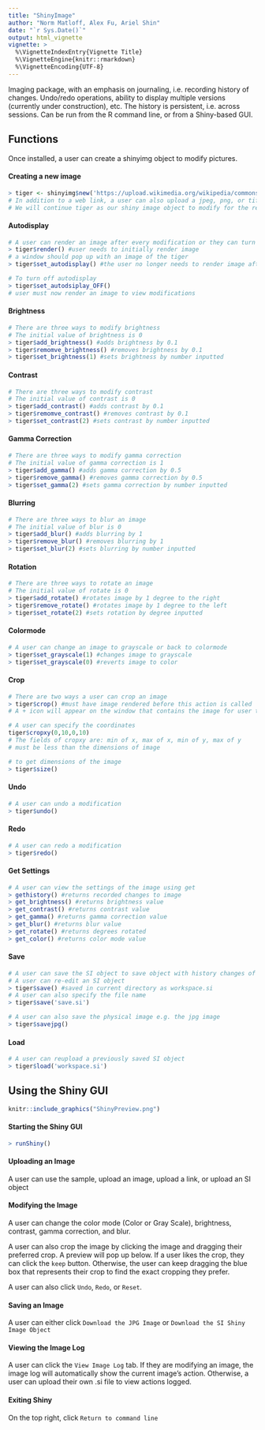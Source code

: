 ```yaml
---
title: "ShinyImage"
author: "Norm Matloff, Alex Fu, Ariel Shin"
date: "`r Sys.Date()`"
output: html_vignette
vignette: >
  %\VignetteIndexEntry{Vignette Title}
  %\VignetteEngine{knitr::rmarkdown}
  %\VignetteEncoding{UTF-8}
---
```


Imaging package, with an emphasis on journaling, i.e. recording history of changes. Undo/redo operations, ability to display multiple versions (currently under construction), etc. The history is persistent, i.e. across sessions. Can be run from the R command line, or from a Shiny-based GUI.

## Functions

Once installed, a user can create a shinyimg object to modify pictures.

#### Creating a new image

```R
> tiger <- shinyimg$new('https://upload.wikimedia.org/wikipedia/commons/1/1c/Tigerwater_edit2.jpg')
# In addition to a web link, a user can also upload a jpeg, png, or tiff saved locally.
# We will continue tiger as our shiny image object to modify for the rest of our examples
```

#### Autodisplay
```R
# A user can render an image after every modification or they can turn on autodisplay
> tiger$render() #user needs to initially render image
# a window should pop up with an image of the tiger
> tiger$set_autodisplay() #the user no longer needs to render image after a modification

# To turn off autodisplay
> tiger$set_autodsiplay_OFF()
# user must now render an image to view modifications
```

#### Brightness

```R
# There are three ways to modify brightness
# The initial value of brightness is 0
> tiger$add_brightness() #adds brightness by 0.1
> tiger$remomve_brightness() #removes brightness by 0.1
> tiger$set_brightness(1) #sets brightness by number inputted

```

#### Contrast
```R
# There are three ways to modify contrast
# The initial value of contrast is 0
> tiger$add_contrast() #adds contrast by 0.1
> tiger$remomve_contrast() #removes contrast by 0.1
> tiger$set_contrast(2) #sets contrast by number inputted
```

#### Gamma Correction
```R
# There are three ways to modify gamma correction
# The initial value of gamma correction is 1
> tiger$add_gamma() #adds gamma correction by 0.5
> tiger$remove_gamma() #removes gamma correction by 0.5
> tiger$set_gamma(2) #sets gamma correction by number inputted
```

#### Blurring
```R
# There are three ways to blur an image
# The initial value of blur is 0
> tiger$add_blur() #adds blurring by 1
> tiger$remove_blur() #removes blurring by 1
> tiger$set_blur(2) #sets blurring by number inputted
```

#### Rotation
```R
# There are three ways to rotate an image
# The initial value of rotate is 0
> tiger$add_rotate() #rotates image by 1 degree to the right
> tiger$remove_rotate() #rotates image by 1 degree to the left
> tiger$set_rotate(2) #sets rotation by degree inputted
```

#### Colormode
```R
# A user can change an image to grayscale or back to colormode
> tiger$set_grayscale(1) #changes image to grayscale
> tiger$set_grayscale(0) #reverts image to color
```

#### Crop
```R
# There are two ways a user can crop an image
> tiger$crop() #must have image rendered before this action is called
# A + icon will appear on the window that contains the image for user to select the crop

# A user can specify the coordinates
tiger$cropxy(0,10,0,10) 
# The fields of cropxy are: min of x, max of x, min of y, max of y
# must be less than the dimensions of image

# to get dimensions of the image
> tiger$size()
```

#### Undo
```R
# A user can undo a modification
> tiger$undo()
```

#### Redo
```R
# A user can redo a modification
> tiger$redo()
```

#### Get Settings
```R
# A user can view the settings of the image using get
> gethistory() #returns recorded changes to image
> get_brightness() #returns brightness value
> get_contrast() #returns contrast value
> get_gamma() #returns gamma correction value
> get_blur() #returns blur value
> get_rotate() #returns degrees rotated
> get_color() #returns color mode value
```

#### Save
```R
# A user can save the SI object to save object with history changes of image
# A user can re-edit an SI object
> tiger$save() #saved in current directory as workspace.si
# A user can also specify the file name
> tiger$save('save.si') 

# A user can also save the physical image e.g. the jpg image
> tiger$savejpg()
```

#### Load
```R
# A user can reupload a previously saved SI object
> tiger$load('workspace.si')
```

## Using the Shiny GUI
```r
knitr::include_graphics("ShinyPreview.png")
```

#### Starting the Shiny GUI
```R
> runShiny()
```

#### Uploading an Image
A user can use the sample, upload an image, upload a link, or upload an SI object

#### Modifying the Image
A user can change the color mode (Color or Gray Scale), brightness, contrast, gamma correction, and blur. 

A user can also crop the image by clicking the image and dragging their preferred crop. A preview will pop up below. If a user likes the crop, they can click the `keep` button. Otherwise, the user can keep dragging the blue box that represents their crop to find the exact cropping they prefer. 

A user can also click `Undo`, `Redo`, or `Reset`. 

#### Saving an Image
A user can either click `Download the JPG Image` or `Download the SI Shiny Image Object`

#### Viewing the Image Log
A user can click the `View Image Log` tab. If they are modifying an image, the image log will automatically show the current image's action. Otherwise, a user can upload their own .si file to view actions logged. 

#### Exiting Shiny 
On the top right, click `Return to command line`